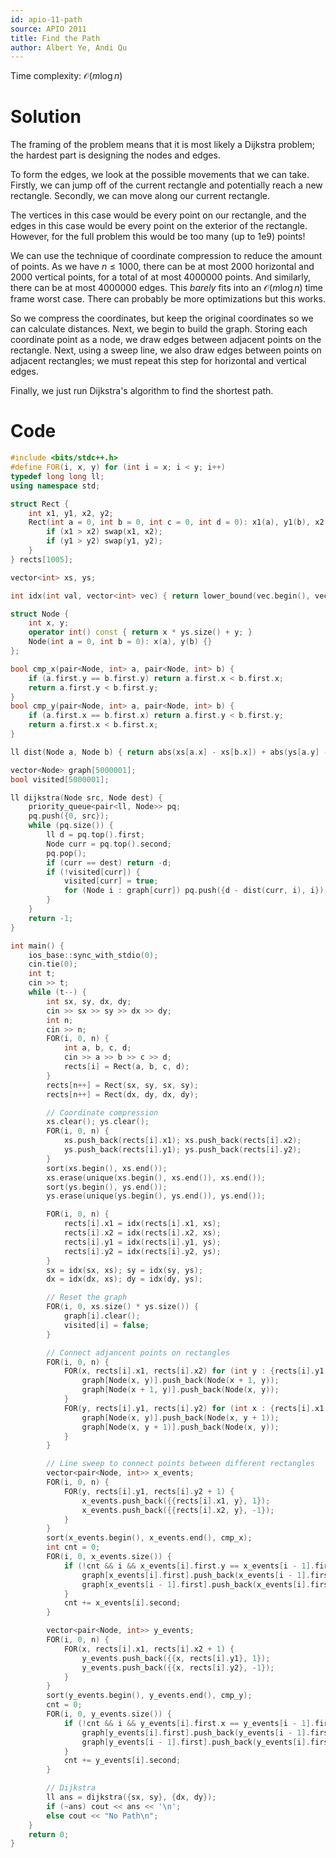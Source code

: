 ```yaml
---
id: apio-11-path
source: APIO 2011
title: Find the Path
author: Albert Ye, Andi Qu
---
```


Time complexity: $\mathcal{O}(m \log n)$

# Solution
The framing of the problem means that it is most likely a Dijkstra problem; the hardest part is designing the nodes and edges.

To form the edges, we look at the possible movements that we can take. Firstly, we can jump off of the current rectangle and potentially reach a new rectangle. Secondly, we can move along our current rectangle.

The vertices in this case would be every point on our rectangle, and the edges in this case would be every point on the exterior of the rectangle. However, for the full problem this would be too many (up to 1e9) points!

We can use the technique of coordinate compression to reduce the amount of points. As we have $n \leq 1000$, there can be at most $2000$ horizontal and $2000$ vertical points, for a total of at most $4000000$ points. And similarly, there can be at most $4000000$ edges. This *barely* fits into an $\mathcal{O}(m \log n)$ time frame worst case. There can probably be more optimizations but this works.

So we compress the coordinates, but keep the original coordinates so we can calculate distances. Next, we begin to build the graph. Storing each coordinate point as a node, we draw edges between adjacent points on the rectangle. Next, using a sweep line, we also draw edges between points on adjacent rectangles; we must repeat this step for horizontal and vertical edges.

Finally, we just run Dijkstra's algorithm to find the shortest path.

# Code
```cpp
#include <bits/stdc++.h>
#define FOR(i, x, y) for (int i = x; i < y; i++)
typedef long long ll;
using namespace std;

struct Rect {
    int x1, y1, x2, y2;
    Rect(int a = 0, int b = 0, int c = 0, int d = 0): x1(a), y1(b), x2(c), y2(d) {
        if (x1 > x2) swap(x1, x2);
        if (y1 > y2) swap(y1, y2);
    }
} rects[1005];

vector<int> xs, ys;

int idx(int val, vector<int> vec) { return lower_bound(vec.begin(), vec.end(), val) - vec.begin(); }

struct Node {
    int x, y;
    operator int() const { return x * ys.size() + y; }
    Node(int a = 0, int b = 0): x(a), y(b) {}
};

bool cmp_x(pair<Node, int> a, pair<Node, int> b) {
    if (a.first.y == b.first.y) return a.first.x < b.first.x;
    return a.first.y < b.first.y;
}
bool cmp_y(pair<Node, int> a, pair<Node, int> b) {
    if (a.first.x == b.first.x) return a.first.y < b.first.y;
    return a.first.x < b.first.x;
}

ll dist(Node a, Node b) { return abs(xs[a.x] - xs[b.x]) + abs(ys[a.y] - ys[b.y]); }

vector<Node> graph[5000001];
bool visited[5000001];

ll dijkstra(Node src, Node dest) {
    priority_queue<pair<ll, Node>> pq;
    pq.push({0, src});
    while (pq.size()) {
        ll d = pq.top().first;
        Node curr = pq.top().second;
        pq.pop();
        if (curr == dest) return -d;
        if (!visited[curr]) {
            visited[curr] = true;
            for (Node i : graph[curr]) pq.push({d - dist(curr, i), i});
        }
    }
    return -1;
}

int main() {
    ios_base::sync_with_stdio(0);
    cin.tie(0);
    int t;
    cin >> t;
    while (t--) {
        int sx, sy, dx, dy;
        cin >> sx >> sy >> dx >> dy;
        int n;
        cin >> n;
        FOR(i, 0, n) {
            int a, b, c, d;
            cin >> a >> b >> c >> d;
            rects[i] = Rect(a, b, c, d);
        }
        rects[n++] = Rect(sx, sy, sx, sy);
        rects[n++] = Rect(dx, dy, dx, dy);

        // Coordinate compression
        xs.clear(); ys.clear();
        FOR(i, 0, n) {
            xs.push_back(rects[i].x1); xs.push_back(rects[i].x2);
            ys.push_back(rects[i].y1); ys.push_back(rects[i].y2);
        }
        sort(xs.begin(), xs.end());
        xs.erase(unique(xs.begin(), xs.end()), xs.end());
        sort(ys.begin(), ys.end());
        ys.erase(unique(ys.begin(), ys.end()), ys.end());

        FOR(i, 0, n) {
            rects[i].x1 = idx(rects[i].x1, xs);
            rects[i].x2 = idx(rects[i].x2, xs);
            rects[i].y1 = idx(rects[i].y1, ys);
            rects[i].y2 = idx(rects[i].y2, ys);
        }
        sx = idx(sx, xs); sy = idx(sy, ys);
        dx = idx(dx, xs); dy = idx(dy, ys);

        // Reset the graph
        FOR(i, 0, xs.size() * ys.size()) {
            graph[i].clear();
            visited[i] = false;
        }

        // Connect adjancent points on rectangles
        FOR(i, 0, n) {
            FOR(x, rects[i].x1, rects[i].x2) for (int y : {rects[i].y1, rects[i].y2}) {
                graph[Node(x, y)].push_back(Node(x + 1, y));
                graph[Node(x + 1, y)].push_back(Node(x, y));
            }
            FOR(y, rects[i].y1, rects[i].y2) for (int x : {rects[i].x1, rects[i].x2}) {
                graph[Node(x, y)].push_back(Node(x, y + 1));
                graph[Node(x, y + 1)].push_back(Node(x, y));
            }
        }

        // Line sweep to connect points between different rectangles
        vector<pair<Node, int>> x_events;
        FOR(i, 0, n) {
            FOR(y, rects[i].y1, rects[i].y2 + 1) {
                x_events.push_back({{rects[i].x1, y}, 1});
                x_events.push_back({{rects[i].x2, y}, -1});
            }
        }
        sort(x_events.begin(), x_events.end(), cmp_x);
        int cnt = 0;
        FOR(i, 0, x_events.size()) {
            if (!cnt && i && x_events[i].first.y == x_events[i - 1].first.y) {
                graph[x_events[i].first].push_back(x_events[i - 1].first);
                graph[x_events[i - 1].first].push_back(x_events[i].first);
            }
            cnt += x_events[i].second;
        }

        vector<pair<Node, int>> y_events;
        FOR(i, 0, n) {
            FOR(x, rects[i].x1, rects[i].x2 + 1) {
                y_events.push_back({{x, rects[i].y1}, 1});
                y_events.push_back({{x, rects[i].y2}, -1});
            }
        }
        sort(y_events.begin(), y_events.end(), cmp_y);
        cnt = 0;
        FOR(i, 0, y_events.size()) {
            if (!cnt && i && y_events[i].first.x == y_events[i - 1].first.x) {
                graph[y_events[i].first].push_back(y_events[i - 1].first);
                graph[y_events[i - 1].first].push_back(y_events[i].first);
            }
            cnt += y_events[i].second;
        }

        // Dijkstra
        ll ans = dijkstra({sx, sy}, {dx, dy});
        if (~ans) cout << ans << '\n';
        else cout << "No Path\n";
    }
    return 0;
}
```

